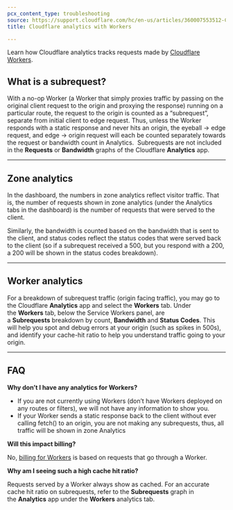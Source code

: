 ```yaml
---
pcx_content_type: troubleshooting
source: https://support.cloudflare.com/hc/en-us/articles/360007553512-Cloudflare-analytics-with-Workers
title: Cloudflare analytics with Workers

---
```


Learn how Cloudflare analytics tracks requests made by [Cloudflare Workers](/workers/).

## What is a subrequest?

With a no-op Worker (a Worker that simply proxies traffic by passing on the original client request to the origin and proxying the response) running on a particular route, the request to the origin is counted as a “subrequest”, separate from initial client to edge request. Thus, unless the Worker responds with a static response and never hits an origin, the eyeball → edge request, and edge → origin request will each be counted separately towards the request or bandwidth count in Analytics.  Subrequests are not included in the **Requests** or **Bandwidth** graphs of the Cloudflare **Analytics** app.

***

## Zone analytics

In the dashboard, the numbers in zone analytics reflect visitor traffic. That is, the number of requests shown in zone analytics (under the Analytics tabs in the dashboard) is the number of requests that were served to the client.

Similarly, the bandwidth is counted based on the bandwidth that is sent to the client, and status codes reflect the status codes that were served back to the client (so if a subrequest received a 500, but you respond with a 200, a 200 will be shown in the status codes breakdown).

***

## Worker analytics

For a breakdown of subrequest traffic (origin facing traffic), you may go to the Cloudflare **Analytics** app and select the **Workers** tab. Under the **Workers** tab, below the Service Workers panel, are a **Subrequests** breakdown by count, **Bandwidth** and **Status Codes**. This will help you spot and debug errors at your origin (such as spikes in 500s), and identify your cache-hit ratio to help you understand traffic going to your origin.

***

## FAQ

**Why don’t I have any analytics for Workers?**

* If you are not currently using Workers (don’t have Workers deployed on any routes or filters), we will not have any information to show you.
* If your Worker sends a static response back to the client without ever calling fetch() to an origin, you are not making any subrequests, thus, all traffic will be shown in zone Analytics

**Will this impact billing?** 

No, [billing for Workers](/workers/platform/pricing/) is based on requests that go through a Worker. 

**Why am I seeing such a high cache hit ratio?**

Requests served by a Worker always show as cached. For an accurate cache hit ratio on subrequests, refer to the **Subrequests** graph in the **Analytics** app under the **Workers** analytics tab.
